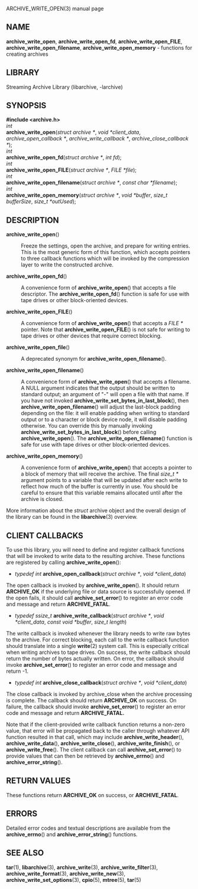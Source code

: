 ARCHIVE_WRITE_OPEN(3) manual page 
== NAME == 
'''archive_write_open''', 
'''archive_write_open_fd''', 
'''archive_write_open_FILE''', 
'''archive_write_open_filename''', 
'''archive_write_open_memory''' 
- functions for creating archives 
== LIBRARY == 
Streaming Archive Library (libarchive, -larchive) 
== SYNOPSIS == 
'''<nowiki>#include <archive.h></nowiki>''' 
<br> 
''int'' 
<br> 
'''archive_write_open'''(''struct archive *'', ''void *client_data'', ''archive_open_callback *'', ''archive_write_callback *'', ''archive_close_callback *''); 
<br> 
''int'' 
<br> 
'''archive_write_open_fd'''(''struct archive *'', ''int fd''); 
<br> 
''int'' 
<br> 
'''archive_write_open_FILE'''(''struct archive *'', ''FILE *file''); 
<br> 
''int'' 
<br> 
'''archive_write_open_filename'''(''struct archive *'', ''const char *filename''); 
<br> 
''int'' 
<br> 
'''archive_write_open_memory'''(''struct archive *'', ''void *buffer'', ''size_t bufferSize'', ''size_t *outUsed''); 
== DESCRIPTION == 
<dl> 
<dt>'''archive_write_open'''()</dt><dd> 
Freeze the settings, open the archive, and prepare for writing entries. 
This is the most generic form of this function, which accepts 
pointers to three callback functions which will be invoked by 
the compression layer to write the constructed archive. 
</dd><dt>'''archive_write_open_fd'''()</dt><dd> 
A convenience form of 
'''archive_write_open'''() 
that accepts a file descriptor. 
The 
'''archive_write_open_fd'''() 
function is safe for use with tape drives or other 
block-oriented devices. 
</dd><dt>'''archive_write_open_FILE'''()</dt><dd> 
A convenience form of 
'''archive_write_open'''() 
that accepts a 
''FILE *'' 
pointer. 
Note that 
'''archive_write_open_FILE'''() 
is not safe for writing to tape drives or other devices 
that require correct blocking. 
</dd><dt>'''archive_write_open_file'''()</dt><dd> 
A deprecated synonym for 
'''archive_write_open_filename'''(). 
</dd><dt>'''archive_write_open_filename'''()</dt><dd> 
A convenience form of 
'''archive_write_open'''() 
that accepts a filename. 
A NULL argument indicates that the output should be written to standard output; 
an argument of 
"-" 
will open a file with that name. 
If you have not invoked 
'''archive_write_set_bytes_in_last_block'''(), 
then 
'''archive_write_open_filename'''() 
will adjust the last-block padding depending on the file: 
it will enable padding when writing to standard output or 
to a character or block device node, it will disable padding otherwise. 
You can override this by manually invoking 
'''archive_write_set_bytes_in_last_block'''() 
before calling 
'''archive_write_open'''(). 
The 
'''archive_write_open_filename'''() 
function is safe for use with tape drives or other 
block-oriented devices. 
</dd><dt>'''archive_write_open_memory'''()</dt><dd> 
A convenience form of 
'''archive_write_open'''() 
that accepts a pointer to a block of memory that will receive 
the archive. 
The final 
''size_t *'' 
argument points to a variable that will be updated 
after each write to reflect how much of the buffer 
is currently in use. 
You should be careful to ensure that this variable 
remains allocated until after the archive is 
closed. 
</dd></dl> 
More information about the 
''struct'' archive 
object and the overall design of the library can be found in the 
'''libarchive'''(3) 
overview. 
== CLIENT CALLBACKS == 
To use this library, you will need to define and register 
callback functions that will be invoked to write data to the 
resulting archive. 
These functions are registered by calling 
'''archive_write_open'''(): 
<ul> 
<li> 
''typedef int'' 
'''archive_open_callback'''(''struct archive *'', ''void *client_data'') 
</li></ul> 

The open callback is invoked by 
'''archive_write_open'''(). 
It should return 
'''ARCHIVE_OK''' 
if the underlying file or data source is successfully 
opened. 
If the open fails, it should call 
'''archive_set_error'''() 
to register an error code and message and return 
'''ARCHIVE_FATAL'''. 
<ul> 
<li> 
''typedef ssize_t'' 
'''archive_write_callback'''(''struct archive *'', ''void *client_data'', ''const void *buffer'', ''size_t length'') 
</li></ul> 

The write callback is invoked whenever the library 
needs to write raw bytes to the archive. 
For correct blocking, each call to the write callback function 
should translate into a single 
'''write'''(2) 
system call. 
This is especially critical when writing archives to tape drives. 
On success, the write callback should return the 
number of bytes actually written. 
On error, the callback should invoke 
'''archive_set_error'''() 
to register an error code and message and return -1. 
<ul> 
<li> 
''typedef int'' 
'''archive_close_callback'''(''struct archive *'', ''void *client_data'') 
</li></ul> 

The close callback is invoked by archive_close when 
the archive processing is complete. 
The callback should return 
'''ARCHIVE_OK''' 
on success. 
On failure, the callback should invoke 
'''archive_set_error'''() 
to register an error code and message and 
return 
'''ARCHIVE_FATAL.''' 

Note that if the client-provided write callback function 
returns a non-zero value, that error will be propagated back to the caller 
through whatever API function resulted in that call, which 
may include 
'''archive_write_header'''(), 
'''archive_write_data'''(), 
'''archive_write_close'''(), 
'''archive_write_finish'''(), 
or 
'''archive_write_free'''(). 
The client callback can call 
'''archive_set_error'''() 
to provide values that can then be retrieved by 
'''archive_errno'''() 
and 
'''archive_error_string'''(). 
== RETURN VALUES == 
These functions return 
'''ARCHIVE_OK''' 
on success, or 
'''ARCHIVE_FATAL'''. 
== ERRORS == 
Detailed error codes and textual descriptions are available from the 
'''archive_errno'''() 
and 
'''archive_error_string'''() 
functions. 
== SEE ALSO == 
'''tar'''(1), 
'''libarchive'''(3), 
'''archive_write'''(3), 
'''archive_write_filter'''(3), 
'''archive_write_format'''(3), 
'''archive_write_new'''(3), 
'''archive_write_set_options'''(3), 
'''cpio'''(5), 
'''mtree'''(5), 
'''tar'''(5) 
